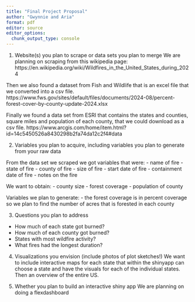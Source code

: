 ```yaml
---
title: "Final Project Proposal"
author: "Gwynnie and Aria"
format: pdf
editor: source
editor_options: 
  chunk_output_type: console
---
```


1. Website(s) you plan to scrape or data sets you plan to merge
We are planning on scraping from this wikipedia page:
 https://en.wikipedia.org/wiki/Wildfires_in_the_United_States_during_2024

Then we also found a dataset from Fish and Wildlife that is an excel file that we converted into a csv file.
https://www.fws.gov/sites/default/files/documents/2024-08/percent-forest-cover-by-county-update-2024.xlsx 

Finally we found a data set from ESRI that contains the states and counties, square miles and population of each county, that we could download as a csv file.
https://www.arcgis.com/home/item.html?id=14c5450526a8430298b2fa74da12c2f4#data

2. Variables you plan to acquire, including variables you plan to generate from your raw data

From the data set we scraped we got variables that were: 
- name of fire
- state of fire
- county of fire
- size of fire
- start date of fire
- containment date of fire
- notes on the fire

We want to obtain:
- county size 
- forest coverage
- population of county

Variables we plan to generate: 
- the forest coverage is in percent coverage so we plan to find the number of acres that is forested in each county

3. Questions you plan to address
- How much of each state got burned?
- How much of each county got burned?
- States with most wildfire activity?
- What fires had the longest duration?

4. Visualizations you envision (include photos of plot sketches!)
We want to include interactive maps for each state that within the shinyapp can choose a state and have the visuals for each of the individual states. Then an overview of the entire US.

5. Whether you plan to build an interactive shiny app 
We are planning on doing a flexdashboard

